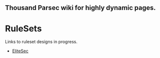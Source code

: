 == Thousand Parsec wiki for highly dynamic pages. ==


= RuleSets =  

Links to ruleset designs in progress.
* [[EliteSec]]